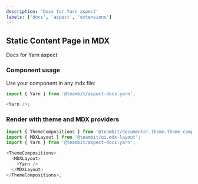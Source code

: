 ```yaml
---
description: 'Docs for Yarn aspect'
labels: ['docs', 'aspect', 'extensions']
---
```



## Static Content Page in MDX

Docs for Yarn aspect

### Component usage

Use your component in any mdx file:

```js
import { Yarn } from '@teambit/aspect-docs.yarn';

<Yarn />;
```

### Render with theme and MDX providers

```js
import { ThemeCompositions } from '@teambit/documenter.theme.theme-compositions';
import { MDXLayout } from '@teambit/ui.mdx-layout';
import { Yarn } from '@teambit/aspect-docs.yarn';

<ThemeCompositions>
  <MDXLayout>
    <Yarn />
  </MDXLayout>
</ThemeCompositions>;
```
